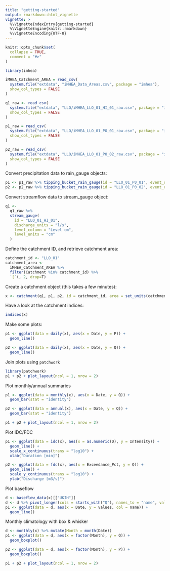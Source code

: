 ```yaml
---
title: "getting-started"
output: rmarkdown::html_vignette
vignette: >
  %\VignetteIndexEntry{getting-started}
  %\VignetteEngine{knitr::rmarkdown}
  %\VignetteEncoding{UTF-8}
---
```


```r
knitr::opts_chunk$set(
  collapse = TRUE,
  comment = "#>"
)
```

```r
library(imhea)
```

```r
iMHEA_Catchment_AREA = read_csv(
  system.file("extdata", "iMHEA_Data_Areas.csv", package = "imhea"),
  show_col_types = FALSE
)
```

```r
q1_raw <- read_csv(
  system.file("extdata", "LLO/iMHEA_LLO_01_HI_01_raw.csv", package = "imhea"),
  show_col_types = FALSE
)

p1_raw = read_csv(
  system.file("extdata", "LLO/iMHEA_LLO_01_PO_01_raw.csv", package = "imhea"),
  show_col_types = FALSE
)

p2_raw = read_csv(
  system.file("extdata", "LLO/iMHEA_LLO_01_PO_02_raw.csv", package = "imhea"),
  show_col_types = FALSE
)
```

Convert precipitation data to rain_gauge objects:

```r
p1 <- p1_raw %>% tipping_bucket_rain_gauge(id = "LLO_01_P0_01", event_units = "mm")
p2 <- p2_raw %>% tipping_bucket_rain_gauge(id = "LLO_01_P0_02", event_units = "mm")
```

Convert streamflow data to stream_gauge object:

```r
q1 <-
  q1_raw %>%
  stream_gauge(
    id = "LLO_01_HI_01",
    discharge_units = "l/s",
    level_column = "Level cm",
    level_units = "cm"
  )
```

Define the catchment ID, and retrieve catchment area:
```r
catchment_id <- "LLO_01"
catchment_area <-
  iMHEA_Catchment_AREA %>%
  filter(Catchment %in% catchment_id) %>%
  `[`(, 2, drop=T)
```

Create a catchment object (this takes a few minutes):

```r
x <- catchment(q1, p1, p2, id = catchment_id, area = set_units(catchment_area, km^2))
```

Have a look at the catchment indices:

```r
indices(x)
```

Make some plots:

```r
p1 <- ggplot(data = daily(x), aes(x = Date, y = P)) +
  geom_line()

p2 <- ggplot(data = daily(x), aes(x = Date, y = Q)) +
  geom_line()
```

Join plots using `patchwork`

```r
library(patchwork)
p1 + p2 + plot_layout(ncol = 1, nrow = 2)
```

Plot monthly/annual summaries

```r
p1 <- ggplot(data = monthly(x), aes(x = Date, y = Q)) +
  geom_bar(stat = "identity")

p2 <- ggplot(data = annual(x), aes(x = Date, y = Q)) +
  geom_bar(stat = "identity")

p1 + p2 + plot_layout(ncol = 1, nrow = 2)
```

Plot IDC/FDC

```r
p1 <- ggplot(data = idc(x), aes(x = as.numeric(D), y = Intensity)) +
  geom_line() +
  scale_x_continuous(trans = "log10") +
  xlab("Duration [min]")

p2 <- ggplot(data = fdc(x), aes(x = Exceedance_Pct, y = Q)) +
  geom_line() +
  scale_y_continuous(trans = "log10") +
  ylab("Discharge [m3/s]")
```

Plot baseflow

```r
d <- baseflow_data(x)[["UKIH"]]
d <- d %>% pivot_longer(cols = starts_with("Q"), names_to = "name", values_to = "values")
p1 <- ggplot(data = d, aes(x = Date, y = values, col = name)) +
  geom_line()
```

Monthly climatology with box & whisker

```r
d <- monthly(x) %>% mutate(Month = month(Date))
p1 <- ggplot(data = d, aes(x = factor(Month), y = Q)) +
  geom_boxplot()

p2 <- ggplot(data = d, aes(x = factor(Month), y = P)) +
  geom_boxplot()

p1 + p2 + plot_layout(ncol = 1, nrow = 2)
```
